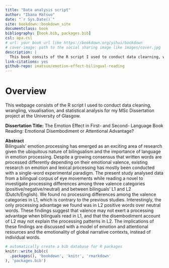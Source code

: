 --- 
title: "Data analysis script"
author: "Ibana Matsuo"
date: "`r Sys.Date()`"
site: bookdown::bookdown_site
documentclass: book
bibliography: [book.bib, packages.bib]
csl: apa.csl
# url: your book url like https://bookdown.org/yihui/bookdown
# cover-image: path to the social sharing image like images/cover.jpg
description: |
  This book consits of the R script I used to conduct data clearning, wrangling, visualisation and statistical analysis for my MSc Dissertation project at the University of Glasgow.
link-citations: yes
github-repo: imatsuo/emotion-effect-bilingual-reading
---

# Overview

This webpage consists of the R script I used to conduct data cleaning, wrangling, visualisation, and statistical analysis for my MSc Dissertation project at the University of Glasgow.

**Dissertation Title:** The Emotion Effect in First- and Second- Language Book Reading: Emotional Disembodiment or Attentional Advantage?

**Abstract**  
Bilinguals’ emotion processing has emerged as an exciting area of research given the ubiquitous nature of bilingualism and the importance of language in emotion processing. Despite a growing consensus that written words are processed differently depending on their emotional valence, existing research on emotion and lexical processing has mostly been conducted with a single-word experimental paradigm. The present study analysed data from a bilingual corpus of eye movements while reading a novel to investigate processing differences among three valence categories (positive/negative/neutral) and between bilinguals’ L1 and L2 (Dutch/English). We found no processing differences among the valence categories in L1, which is contrary to the previous studies. Interestingly, the only processing advantage we found was in L2 positive words over neutral words. These findings suggest that valence may not exert a processing advantage when bilinguals read in L1, and that the disembodiment account of L2   may not explain the processing patterns in L2. The implications of these findings are discussed with a model of emotion and attentional resources and the emotionality of global narrative contexts, instead of individual words. 

```{r include=FALSE}
# automatically create a bib database for R packages
knitr::write_bib(c(
  .packages(), 'bookdown', 'knitr', 'rmarkdown'
), 'packages.bib')
```
